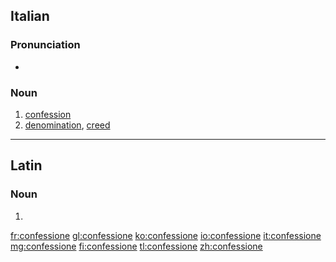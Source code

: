 ==Italian==

===Pronunciation===
* {{audio|It-confessione.ogg|audio}}

===Noun===
{{it-noun|confession|f|e|i}}

# [[confession]]
# [[denomination]], [[creed]]

----

==Latin==

===Noun===
{{la-noun-form|cōnfessiōne}}

# {{inflection of|confessio|cōnfessiō|abl|s|lang=la}}

[[fr:confessione]]
[[gl:confessione]]
[[ko:confessione]]
[[io:confessione]]
[[it:confessione]]
[[mg:confessione]]
[[fi:confessione]]
[[tl:confessione]]
[[zh:confessione]]